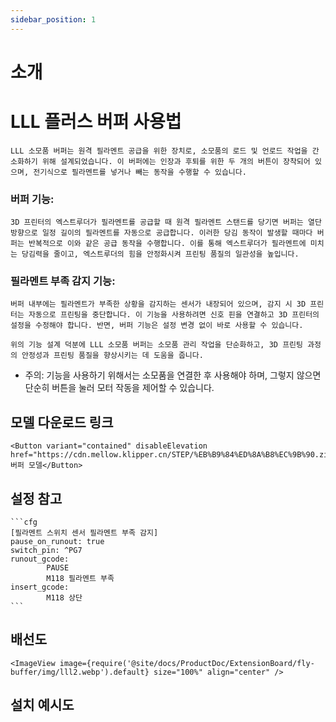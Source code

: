 ```yaml
---
sidebar_position: 1
---
```


# 소개

# LLL 플러스 버퍼 사용법

    LLL 소모품 버퍼는 원격 필라멘트 공급을 위한 장치로, 소모품의 로드 및 언로드 작업을 간소화하기 위해 설계되었습니다. 이 버퍼에는 인장과 후퇴를 위한 두 개의 버튼이 장착되어 있으며, 전기식으로 필라멘트를 넣거나 빼는 동작을 수행할 수 있습니다.

### 버퍼 기능:

    3D 프린터의 엑스트루더가 필라멘트를 공급할 때 원격 필라멘트 스탠드를 당기면 버퍼는 열단 방향으로 일정 길이의 필라멘트를 자동으로 공급합니다. 이러한 당김 동작이 발생할 때마다 버퍼는 반복적으로 이와 같은 공급 동작을 수행합니다. 이를 통해 엑스트루더가 필라멘트에 미치는 당김력을 줄이고, 엑스트루더의 힘을 안정화시켜 프린팅 품질의 일관성을 높입니다.

### 필라멘트 부족 감지 기능:

    버퍼 내부에는 필라멘트가 부족한 상황을 감지하는 센서가 내장되어 있으며, 감지 시 3D 프린터는 자동으로 프린팅을 중단합니다. 이 기능을 사용하려면 신호 핀을 연결하고 3D 프린터의 설정을 수정해야 합니다. 반면, 버퍼 기능은 설정 변경 없이 바로 사용할 수 있습니다.

    위의 기능 설계 덕분에 LLL 소모품 버퍼는 소모품 관리 작업을 단순화하고, 3D 프린팅 과정의 안정성과 프린팅 품질을 향상시키는 데 도움을 줍니다.

* 주의: 기능을 사용하기 위해서는 소모품을 연결한 후 사용해야 하며, 그렇지 않으면 단순히 버튼을 눌러 모터 작동을 제어할 수 있습니다.

## 모델 다운로드 링크

    <Button variant="contained" disableElevation href="https://cdn.mellow.klipper.cn/STEP/%EB%B9%84%ED%8A%B8%EC%9B%90.zip">버퍼 모델</Button>


## 설정 참고

    ```cfg
    [필라멘트 스위치 센서 필라멘트 부족 감지]
    pause_on_runout: true
    switch_pin: ^PG7
    runout_gcode:
            PAUSE
            M118 필라멘트 부족
    insert_gcode:
            M118 상단
    ```

## 배선도

    <ImageView image={require('@site/docs/ProductDoc/ExtensionBoard/fly-buffer/img/lll2.webp').default} size="100%" align="center" />

## 설치 예시도

<PdfView file="http://cdn.mellow.klipper.cn/SCH-PDF/buffer-puls.pdf"/>
